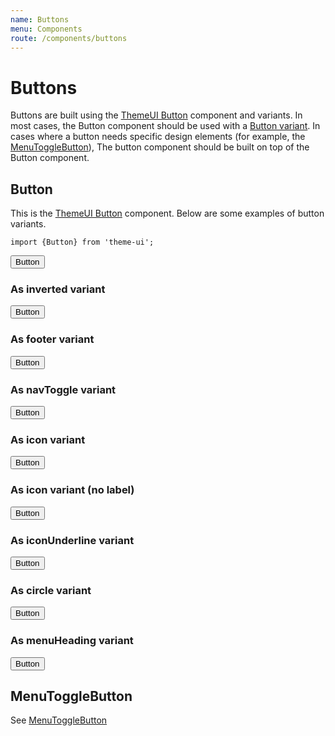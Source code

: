 ```yaml
---
name: Buttons
menu: Components
route: /components/buttons
---
```



# Buttons

Buttons are built using the [ThemeUI Button] component and variants.
In most cases, the Button component should be used with a [Button variant].
In cases where a button needs specific design elements (for example,
the [MenuToggleButton]), The button component should be built on top of the
Button component.

## Button

This is the [ThemeUI Button] component.
Below are some examples of button variants.

<Props of={Button} />

```tsx
import {Button} from 'theme-ui';
```

<Playground>
  <Button>Button</Button>
</Playground>

### As inverted variant

<Playground>
  <Button variant="inverted">Button</Button>
</Playground>

### As footer variant

<Playground>
  <Button variant="footer">Button</Button>
</Playground>

### As navToggle variant

<Playground>
  <Button variant="navToggle">Button</Button>
</Playground>

### As icon variant

<Playground>
  <Button variant="icon">
    <Text mr={2}>Button</Text>
    <ArrowSvg aria-hidden />
  </Button>
</Playground>

### As icon variant (no label)

<Playground>
  <Button variant="icon">
    <VisuallyHidden>Button</VisuallyHidden>
    <ArrowSvg aria-hidden />
  </Button>
</Playground>

### As iconUnderline variant

<Playground>
  <Button variant="iconUnderline">
    <VisuallyHidden>Button</VisuallyHidden>
    <ArrowSvg aria-hidden />
  </Button>
</Playground>

### As circle variant

<Playground>
  <Button variant="circle">
    <VisuallyHidden>Button</VisuallyHidden>
    <ArrowSvg aria-hidden strokeWidth={1} />
  </Button>
</Playground>

### As menuHeading variant

<Playground>
  <Button variant="menuHeading">
    <Text>Button</Text>
    <ArrowSvg aria-hidden />
  </Button>
</Playground>

## MenuToggleButton

See [MenuToggleButton]

[themeui button]: https://theme-ui.com/components/button
[button variant]: #button
[searchbutton]: #searchbutton
[menutogglebutton]: ./menu-toggle-button
